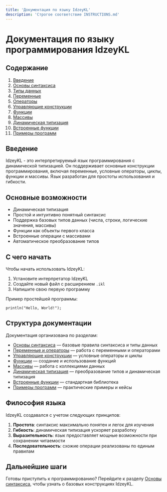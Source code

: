 ```yaml
---
title: 'Документация по языку IdzeyKL'
description: 'Строгое соответствие INSTRUCTIONS.md'
---
```


# Документация по языку программирования IdzeyKL

## Содержание
1. [Введение](#введение)
2. [Основы синтаксиса](#основы-синтаксиса)
3. [Типы данных](#типы-данных)
4. [Переменные](#переменные)
5. [Операторы](#операторы)
6. [Управляющие конструкции](#управляющие-конструкции)
7. [Функции](#функции)
8. [Массивы](#массивы)
9. [Динамическая типизация](#динамическая-типизация)
10. [Встроенные функции](#встроенные-функции)
11. [Примеры программ](#примеры-программ)

## Введение

IdzeyKL - это интерпретируемый язык программирования с динамической типизацией. Он поддерживает основные конструкции программирования, включая переменные, условные операторы, циклы, функции и массивы. Язык разработан для простоты использования и гибкости.

## Основные возможности

- Динамическая типизация
- Простой и интуитивно понятный синтаксис
- Поддержка базовых типов данных (числа, строки, логические значения, массивы)
- Функции как объекты первого класса
- Встроенные операции с массивами
- Автоматическое преобразование типов

## С чего начать

Чтобы начать использовать IdzeyKL:

1. Установите интерпретатор IdzeyKL
2. Создайте новый файл с расширением `.ikl`
3. Напишите свою первую программу

Пример простейшей программы:

```ikl
println("Hello, World!");
```

## Структура документации

Документация организована по разделам:

- [Основы синтаксиса](/idzeykl/syntax) — базовые правила синтаксиса и типы данных
- [Переменные и операторы](/idzeykl/variables) — работа с переменными и операторами
- [Управляющие конструкции](/idzeykl/control-flow) — условные операторы и циклы
- [Функции](/idzeykl/functions) — создание и использование функций
- [Массивы](/idzeykl/arrays) — работа с коллекциями данных
- [Динамическая типизация](/idzeykl/dynamic-typing) — преобразование типов и динамическая типизация
- [Встроенные функции](/idzeykl/built-in-functions) — стандартная библиотека
- [Примеры программ](/idzeykl/examples) — практические примеры и кейсы

## Философия языка

IdzeyKL создавался с учетом следующих принципов:

1. **Простота**: синтаксис максимально понятен и легок для изучения
2. **Гибкость**: динамическая типизация ускоряет разработку
3. **Выразительность**: язык предоставляет мощные возможности при сохранении читаемости
4. **Последовательность**: схожие операции реализованы по единым правилам

## Дальнейшие шаги

Готовы приступить к программированию? Перейдите к разделу [Основы синтаксиса](/idzeykl/syntax), чтобы узнать о базовых конструкциях IdzeyKL. 
